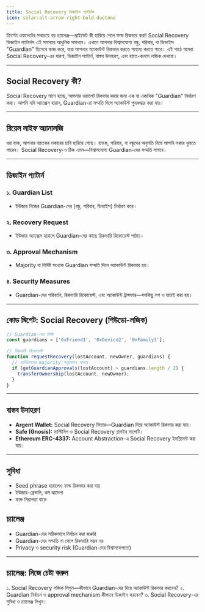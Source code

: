 ```yaml
---
title: Social Recovery ডিজাইন প্যাটার্নস
icon: solar:alt-arrow-right-bold-duotone
---
```


ক্রিপ্টো ওয়ালেটের সবচেয়ে বড় চ্যালেঞ্জ—প্রাইভেট কী হারিয়ে গেলে ফান্ড রিকভার করা! Social Recovery ডিজাইন প্যাটার্নস এই সমস্যার আধুনিক সমাধান। এখানে আপনার বিশ্বাসযোগ্য বন্ধু, পরিবার, বা ডিভাইস "Guardian" হিসেবে কাজ করে, যারা আপনার অ্যাকাউন্ট রিকভার করতে সাহায্য করতে পারে। এই পাঠে আমরা Social Recovery-এর ধারণা, ডিজাইন প্যাটার্ন, বাস্তব উদাহরণ, এবং হাতে-কলমে লজিক দেখবো।

---

## Social Recovery কী?

Social Recovery মানে হচ্ছে, আপনার ওয়ালেট রিকভার করার জন্য এক বা একাধিক "Guardian" নির্ধারণ করা। আপনি যদি অ্যাক্সেস হারান, Guardian-রা সম্মতি দিলে অ্যাকাউন্ট পুনরুদ্ধার করা যায়।

---

## রিয়েল লাইফ অ্যানালজি

ধরা যাক, আপনার ব্যাংকের লকারের চাবি হারিয়ে গেছে। ব্যাংক, পরিবার, বা বন্ধুদের অনুমতি নিয়ে আপনি লকার খুলতে পারেন। Social Recovery-ও ঠিক এমন—বিশ্বাসযোগ্য Guardian-দের সম্মতি লাগবে।

---

## ডিজাইন প্যাটার্ন

### ১. **Guardian List**
- ইউজার নিজের Guardian-দের (বন্ধু, পরিবার, ডিভাইস) নির্ধারণ করে।

### ২. **Recovery Request**
- ইউজার অ্যাক্সেস হারালে Guardian-দের কাছে রিকভারি রিকোয়েস্ট পাঠায়।

### ৩. **Approval Mechanism**
- Majority বা নির্দিষ্ট সংখ্যক Guardian সম্মতি দিলে অ্যাকাউন্ট রিকভার হয়।

### ৪. **Security Measures**
- Guardian-দের পরিবর্তন, রিকভারি রিকোয়েস্ট, এবং অ্যাকাউন্ট ট্রান্সফার—সবকিছু লগ ও যাচাই করা হয়।

---

## কোড স্নিপেট: Social Recovery (পিউডো-লজিক)

```js
// Guardian-দের লিস্ট
const guardians = ['0xFriend1', '0xDevice2', '0xFamily3'];

// রিকভারি রিকোয়েস্ট
function requestRecovery(lostAccount, newOwner, guardians) {
  // গার্ডিয়ানদের majority অনুমোদন লাগবে
  if (getGuardianApprovals(lostAccount) > guardians.length / 2) {
    transferOwnership(lostAccount, newOwner);
  }
}
```

---

## বাস্তব উদাহরণ

- **Argent Wallet:** Social Recovery ফিচার—Guardian দিয়ে অ্যাকাউন্ট রিকভার করা যায়।
- **Safe (Gnosis):** মাল্টিসিগ ও Social Recovery প্লাগইন সাপোর্ট।
- **Ethereum ERC-4337:** Account Abstraction-এ Social Recovery ইমপ্লিমেন্ট করা যায়।

---

## সুবিধা

- Seed phrase হারালেও ফান্ড রিকভার করা যায়
- ইউজার-ফ্রেন্ডলি, কম ঝামেলা
- ফান্ড নিরাপত্তা বাড়ে

## চ্যালেঞ্জ

- Guardian-দের সঠিকভাবে নির্বাচন করা জরুরি
- Guardian-দের সম্মতি না পেলে রিকভারি সম্ভব নয়
- Privacy ও security risk (Guardian-দের বিশ্বাসযোগ্যতা)

---

## চ্যালেঞ্জ: নিজে চেষ্টা করুন

১. Social Recovery লজিক লিখুন—কীভাবে Guardian-দের দিয়ে অ্যাকাউন্ট রিকভার করবেন?
২. Guardian নির্বাচন ও approval mechanism কীভাবে ডিজাইন করবেন?
৩. Social Recovery-এর সুবিধা ও চ্যালেঞ্জ লিখুন।
